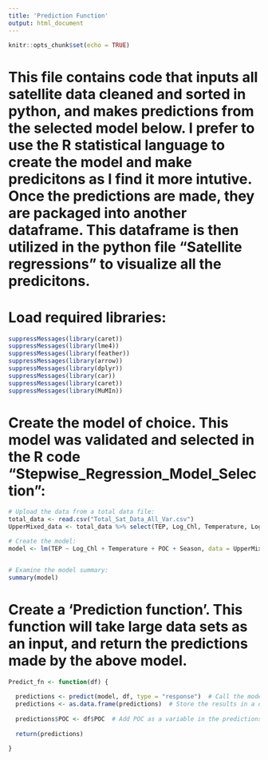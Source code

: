 ```yaml
---
title: 'Prediction Function'
output: html_document
---
```


```r
knitr::opts_chunk$set(echo = TRUE)
```


# This file contains code that inputs all satellite data cleaned and sorted in python, and makes predictions from the selected model below. I prefer to use the R statistical language to create the model and make predicitons as I find it more intutive. Once the predictions are made, they are packaged into another dataframe. This dataframe is then utilized in the python file "Satellite regressions" to visualize all the predicitons.


# Load required libraries:
```r

suppressMessages(library(caret))
suppressMessages(library(lme4))
suppressMessages(library(feather))
suppressMessages(library(arrow))
suppressMessages(library(dplyr))
suppressMessages(library(car))
suppressMessages(library(caret))
suppressMessages(library(MuMIn))

```


# Create the model of choice. This model was validated and selected in the R code "Stepwise_Regression_Model_Selection":
```r
# Upload the data from a total data file:
total_data <- read.csv("Total_Sat_Data_All_Var.csv")
UpperMixed_data <- total_data %>% select(TEP, Log_Chl, Temperature, Log_MLD, MLD, Season, POC, Avg_PAR)

# Create the model:
model <- lm(TEP ~ Log_Chl + Temperature + POC + Season, data = UpperMixed_data) 


# Examine the model summary:
summary(model)


```


# Create a 'Prediction function'. This function will take large data sets as an input, and return the predictions made by the above model.
```r

Predict_fn <- function(df) {
  
  predictions <- predict(model, df, type = "response")  # Call the model and create predictions.
  predictions <- as.data.frame(predictions)  # Store the results in a dataframe.
  
  predictions$POC <- df$POC  # Add POC as a variable in the predictions dataframe - for ratio derivations later on.
  
  return(predictions)
  
}


```






